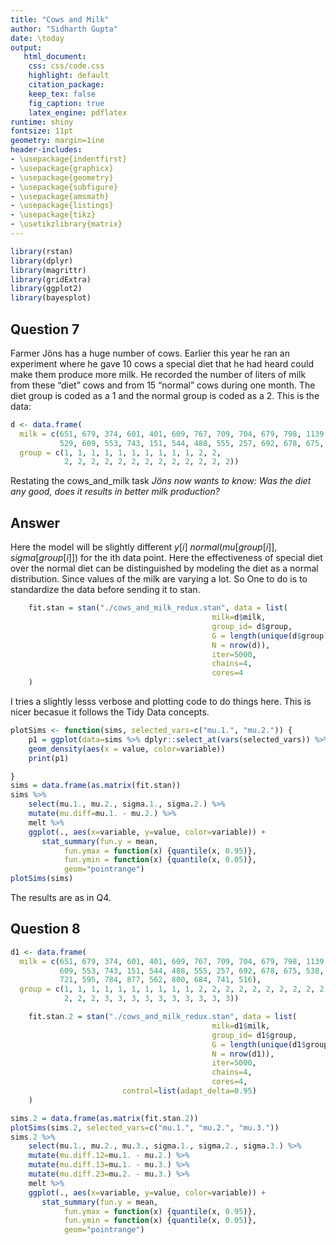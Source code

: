 ```yaml
---
title: "Cows and Milk"
author: "Sidharth Gupta"
date: \today
output:
   html_document:
    css: css/code.css
    highlight: default
    citation_package:
    keep_tex: false
    fig_caption: true
    latex_engine: pdflatex
runtime: shiny
fontsize: 11pt
geometry: margin=1ine
header-includes:
- \usepackage{indentfirst}
- \usepackage{graphicx}
- \usepackage{geometry}
- \usepackage{subfigure}
- \usepackage{amsmath}
- \usepackage{listings}
- \usepackage{tikz}
- \usetikzlibrary{matrix}
---
```


```r
library(rstan)
library(dplyr)
library(magrittr)
library(gridExtra)
library(ggplot2)
library(bayesplot)
```
## Question 7
Farmer Jöns has a huge number of cows. Earlier this year he ran an experiment where he gave 10 cows a special diet that he had heard could make them produce more milk. He recorded the number of liters of milk from these “diet” cows and from 15 “normal” cows during one month. The diet group is coded as a 1 and the normal group is coded as a 2. This is the data:
```r
d <- data.frame(
  milk = c(651, 679, 374, 601, 401, 609, 767, 709, 704, 679, 798, 1139,
           529, 609, 553, 743, 151, 544, 488, 555, 257, 692, 678, 675, 538),
  group = c(1, 1, 1, 1, 1, 1, 1, 1, 1, 1, 2, 2, 
            2, 2, 2, 2, 2, 2, 2, 2, 2, 2, 2, 2, 2))
```
Restating the cows_and_milk task *Jöns now wants to know: Was the diet any good, does it results in better milk production?* 

## Answer
Here the model will be slightly different  $y[i] ~ normal(mu[group[i]], sigma[group[i]])$ for the ith data point.
Here the effectiveness of special diet over the normal diet can be distinguished by modeling the diet as a normal distribution. Since values of the milk are varying a lot. So One to do is to standardize the data before sending it to stan.


```r
    fit.stan = stan("./cows_and_milk_redux.stan", data = list(
                                             milk=d$milk,
                                             group_id= d$group,
                                             G = length(unique(d$group)),
                                             N = nrow(d)),
                                             iter=5000,
                                             chains=4,
                                             cores=4
    )
```

I tries a slightly lesss verbose and plotting code to do things here. This is nicer becasue it follows the Tidy Data concepts.
```r
plotSims <- function(sims, selected_vars=c("mu.1.", "mu.2.")) {
    p1 = ggplot(data=sims %>% dplyr::select_at(vars(selected_vars)) %>% melt) + 
	geom_density(aes(x = value, color=variable))
    print(p1)

}
sims = data.frame(as.matrix(fit.stan))
sims %>% 
    select(mu.1., mu.2., sigma.1., sigma.2.) %>% 
    mutate(mu.diff=mu.1. - mu.2.) %>% 
    melt %>% 
    ggplot(., aes(x=variable, y=value, color=variable)) +
	   stat_summary(fun.y = mean, 
			fun.ymax = function(x) {quantile(x, 0.95)},
			fun.ymin = function(x) {quantile(x, 0.05)},
			geom="pointrange")
plotSims(sims)

```
The results are as in Q4.

## Question 8
```r
d1 <- data.frame(
  milk = c(651, 679, 374, 601, 401, 609, 767, 709, 704, 679, 798, 1139, 529,
           609, 553, 743, 151, 544, 488, 555, 257, 692, 678, 675, 538, 1061,
           721, 595, 784, 877, 562, 800, 684, 741, 516),
  group = c(1, 1, 1, 1, 1, 1, 1, 1, 1, 1, 2, 2, 2, 2, 2, 2, 2, 2, 2, 2, 2, 2,
            2, 2, 2, 3, 3, 3, 3, 3, 3, 3, 3, 3, 3))
```

```r
    fit.stan.2 = stan("./cows_and_milk_redux.stan", data = list(
                                             milk=d1$milk,
                                             group_id= d1$group,
                                             G = length(unique(d1$group)),
                                             N = nrow(d1)),
                                             iter=5000,
                                             chains=4,
                                             cores=4,
					     control=list(adapt_delta=0.95)
    )
```

```r
sims.2 = data.frame(as.matrix(fit.stan.2))
plotSims(sims.2, selected_vars=c("mu.1.", "mu.2.", "mu.3."))
sims.2 %>%
    select(mu.1., mu.2., mu.3., sigma.1., sigma.2., sigma.3.) %>% 
    mutate(mu.diff.12=mu.1. - mu.2.) %>% 
    mutate(mu.diff.13=mu.1. - mu.3.) %>% 
    mutate(mu.diff.23=mu.2. - mu.3.) %>% 
    melt %>% 
    ggplot(., aes(x=variable, y=value, color=variable)) +
	   stat_summary(fun.y = mean, 
			fun.ymax = function(x) {quantile(x, 0.95)},
			fun.ymin = function(x) {quantile(x, 0.05)},
			geom="pointrange")
```
